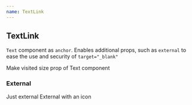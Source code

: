```yaml
---
name: TextLink
---
```



## TextLink

`Text` component as `anchor`. Enables additional props, such as `external` to ease the use and security of `target="_blank"`

<Playground>
  <Flex gap="8">
    <TextLink href="https://random.dog/">Make visited</TextLink>
    <TextLink size="sm">size prop of Text component</TextLink>
  </Flex>
</Playground>

### External

<Playground>
  <Flex gap="8">
    <TextLink href="https://random.dog/" external>
      Just external
    </TextLink>
    <TextLink href="https://random.dog/" size="xs" external="icon">
      External with an icon
    </TextLink>
  </Flex>
</Playground>
